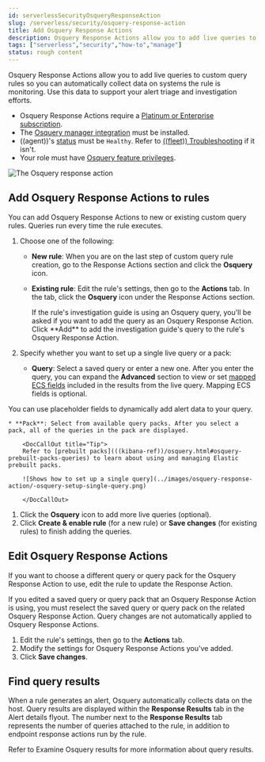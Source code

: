 ```yaml
---
id: serverlessSecurityOsqueryResponseAction
slug: /serverless/security/osquery-response-action
title: Add Osquery Response Actions
description: Osquery Response Actions allow you to add live queries to custom query rules so you can automatically collect data on systems the rules are monitoring. 
tags: ["serverless","security","how-to","manage"]
status: rough content
---
```



<RoughContent />

<div id="osquery-response-action"></div>

<DocCallOut template="technical_preview" />

Osquery Response Actions allow you to add live queries to custom query rules so you can automatically collect data on systems the rule is monitoring. Use this data to support your alert triage and investigation efforts.

<DocCallOut title="Requirements">

* Osquery Response Actions require a [Platinum or Enterprise subscription](https://www.elastic.co/pricing).
* The [Osquery manager integration](((kibana-ref))/manage-osquery-integration.html) must be installed.
* ((agent))'s [status](((fleet-guide))/monitor-elastic-agent.html) must be `Healthy`. Refer to [((fleet)) Troubleshooting](((fleet-guide))/fleet-troubleshooting.html) if it isn't.
* Your role must have [Osquery feature privileges](((kibana-ref))/osquery.html).

</DocCallOut>

![The Osquery response action](../images/osquery-response-action/-osquery-available-response-actions-osquery.png)

<div id="add-osquery-response-action"></div>

## Add Osquery Response Actions to rules

You can add Osquery Response Actions to new or existing custom query rules. Queries run every time the rule executes.

1. Choose one of the following:
    * **New rule**: When you are on the last step of <DocLink id="serverlessSecurityRulesUiCreate" section="create-a-custom-query-rule">custom query rule</DocLink> creation, go to the Response Actions section and click the **Osquery** icon.
    * **Existing rule**: Edit the rule's settings, then go to the **Actions** tab. In the tab, click the **Osquery** icon under the Response Actions section.

        <DocCallOut title="Note">
        If the rule's investigation guide is using an Osquery query, you'll be asked if you want to add the query as an Osquery Response Action. Click **Add** to add the investigation guide's query to the rule's Osquery Response Action. 
        </DocCallOut>

1. Specify whether you want to set up a single live query or a pack:
    * **Query**: Select a saved query or enter a new one. After you enter the query, you can expand the **Advanced** section to view or set [mapped ECS fields](((kibana-ref))/osquery.html#osquery-map-fields) included in the results from the live query. Mapping ECS fields is optional.

<DocCallOut title="Tip">
You can use <DocLink id="serverlessSecurityOsqueryPlaceholderFields">placeholder fields</DocLink> to dynamically add alert data to your query. 
</DocCallOut>

    * **Pack**: Select from available query packs. After you select a pack, all of the queries in the pack are displayed.

        <DocCallOut title="Tip">
        Refer to [prebuilt packs](((kibana-ref))/osquery.html#osquery-prebuilt-packs-queries) to learn about using and managing Elastic prebuilt packs.

        ![Shows how to set up a single query](../images/osquery-response-action/-osquery-setup-single-query.png)

        </DocCallOut>

1. Click the **Osquery** icon to add more live queries (optional).
1. Click **Create & enable rule** (for a new rule) or **Save changes** (for existing rules) to finish adding the queries.

<div id="edit-osquery-response-action"></div>

## Edit Osquery Response Actions

If you want to choose a different query or query pack for the Osquery Response Action to use, edit the rule to update the Response Action.

<DocCallOut title="Important" color="warning">
If you edited a saved query or query pack that an Osquery Response Action is using, you must reselect the saved query or query pack on the related Osquery Response Action. Query changes are not automatically applied to Osquery Response Actions.
</DocCallOut>

1. Edit the rule's settings, then go to the **Actions** tab.
1. Modify the settings for Osquery Response Actions you've added.
1. Click **Save changes**.

<div id="find-osquery-response-action-results"></div>

## Find query results

When a rule generates an alert, Osquery automatically collects data on the host. Query results are displayed within the **Response Results** tab in the Alert details flyout. The number next to the **Response Results** tab represents the number of queries attached to the rule, in addition to endpoint response actions run by the rule.

<DocCallOut title="Note">
Refer to <DocLink id="serverlessSecurityViewOsqueryResults">Examine Osquery results</DocLink> for more information about query results.
</DocCallOut>

<DocImage size="xl" url="../images/osquery-response-action/-osquery-osquery-results-tab.png" alt="Shows how to set up a single query" />
